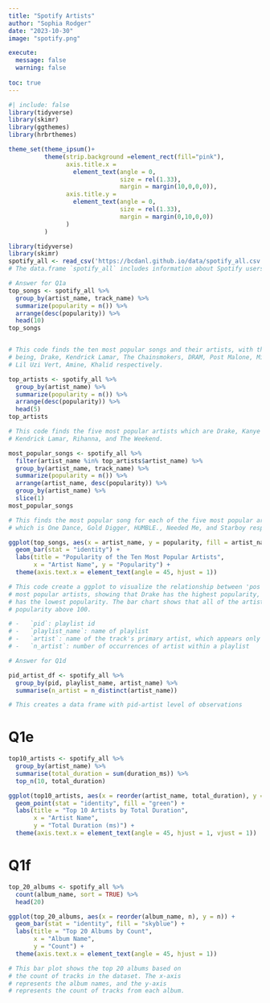 ```yaml
---
title: "Spotify Artists"
author: "Sophia Rodger"
date: "2023-10-30"
image: "spotify.png"

execute:
  message: false
  warning: false
  
toc: true
---
```



```r
#| include: false
library(tidyverse)
library(skimr)
library(ggthemes)
library(hrbrthemes)

theme_set(theme_ipsum()+
          theme(strip.background =element_rect(fill="pink"),
                axis.title.x = 
                  element_text(angle = 0,
                               size = rel(1.33),
                               margin = margin(10,0,0,0)),
                axis.title.y = 
                  element_text(angle = 0,
                               size = rel(1.33),
                               margin = margin(0,10,0,0))
                )
          )
```

```r
library(tidyverse)
library(skimr)
spotify_all <- read_csv('https://bcdanl.github.io/data/spotify_all.csv')
# The data.frame `spotify_all` includes information about Spotify users' playlists
```

```r
# Answer for Q1a
top_songs <- spotify_all %>%
  group_by(artist_name, track_name) %>%
  summarize(popularity = n()) %>%
  arrange(desc(popularity)) %>%
  head(10)
top_songs


# This code finds the ten most popular songs and their artists, with the artists
# being, Drake, Kendrick Lamar, The Chainsmokers, DRAM, Post Malone, Migos, KYLE, 
# Lil Uzi Vert, Amine, Khalid respectively.
```

```r
top_artists <- spotify_all %>%
  group_by(artist_name) %>%
  summarize(popularity = n()) %>%
  arrange(desc(popularity)) %>%
  head(5)
top_artists

# This code finds the five most popular artists which are Drake, Kanye West, 
# Kendrick Lamar, Rihanna, and The Weekend.

most_popular_songs <- spotify_all %>%
  filter(artist_name %in% top_artists$artist_name) %>%
  group_by(artist_name, track_name) %>%
  summarize(popularity = n()) %>%
  arrange(artist_name, desc(popularity)) %>%
  group_by(artist_name) %>%
  slice(1)
most_popular_songs

# This finds the most popular song for each of the five most popular artists
# which is One Dance, Gold Digger, HUMBLE., Needed Me, and Starboy respectively.

```

```r
ggplot(top_songs, aes(x = artist_name, y = popularity, fill = artist_name)) +
  geom_bar(stat = "identity") +
  labs(title = "Popularity of the Ten Most Popular Artists",
       x = "Artist Name", y = "Popularity") +
  theme(axis.text.x = element_text(angle = 45, hjust = 1))

# This code create a ggplot to visualize the relationship between 'pos' and the ten 
# most popular artists, showing that Drake has the highest popularity, while Khalid
# has the lowest popularity. The bar chart shows that all of the artists have a 
# popularity above 100.

```
```r
# -   `pid`: playlist id
# -   `playlist_name`: name of playlist
# -   `artist`: name of the track's primary artist, which appears only once within a playlist
# -   `n_artist`: number of occurrences of artist within a playlist

# Answer for Q1d

pid_artist_df <- spotify_all %>% 
  group_by(pid, playlist_name, artist_name) %>% 
  summarise(n_artist = n_distinct(artist_name))

# This creates a data frame with pid-artist level of observations
```

# Q1e
```r
top10_artists <- spotify_all %>%
  group_by(artist_name) %>%
  summarise(total_duration = sum(duration_ms)) %>%
  top_n(10, total_duration)

ggplot(top10_artists, aes(x = reorder(artist_name, total_duration), y = total_duration)) +
  geom_point(stat = "identity", fill = "green") +
  labs(title = "Top 10 Artists by Total Duration",
       x = "Artist Name",
       y = "Total Duration (ms)") +
  theme(axis.text.x = element_text(angle = 45, hjust = 1, vjust = 1))

```
# Q1f

```r
top_20_albums <- spotify_all %>%
  count(album_name, sort = TRUE) %>%
  head(20)

ggplot(top_20_albums, aes(x = reorder(album_name, n), y = n)) +
  geom_bar(stat = "identity", fill = "skyblue") +
  labs(title = "Top 20 Albums by Count",
       x = "Album Name",
       y = "Count") +
  theme(axis.text.x = element_text(angle = 45, hjust = 1))

# This bar plot shows the top 20 albums based on
# the count of tracks in the dataset. The x-axis 
# represents the album names, and the y-axis 
# represents the count of tracks from each album.
```


